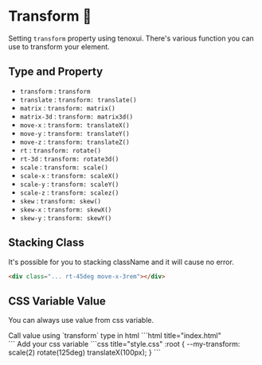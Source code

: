 
# Transform 🔁

Setting `transform` property using tenoxui. There's various function you can use to transform your element.

## Type and Property

- `transform` : `transform`
- `translate` : `transform: translate()`
- `matrix` : `transform: matrix()`
- `matrix-3d` : `transform: matrix3d()`
- `move-x` : `transform: translateX()`
- `move-y` : `transform: translateY()`
- `move-z` : `transform: translateZ()`
- `rt` : `transform: rotate()`
- `rt-3d` : `transform: rotate3d()`
- `scale` : `transform: scale()`
- `scale-x` : `transform: scaleX()`
- `scale-y` : `transform: scaleY()`
- `scale-z` : `transform: scalez()`
- `skew` : `transform: skew()`
- `skew-x` : `transform: skewX()`
- `skew-y` : `transform: skewY()`

## Stacking Class

It's possible for you to stacking className and it will cause no error.

```html title="html"
<div class="... rt-45deg move-x-3rem"></div>
```

## CSS Variable Value

You can always use value from css variable.

<Tabs>
  <TabItem value="html" label="HTML">
    Call value using `transform` type in html
    ```html title="index.html"
    <div class="transform-[my-transform]"></div>
    ```
  </TabItem>
  <TabItem value="css" label="CSS">
    Add your css variable
    ```css title="style.css"
    :root {
      --my-transform: scale(2) rotate(125deg) translateX(100px);
    }
    ```
  </TabItem>
</Tabs>
